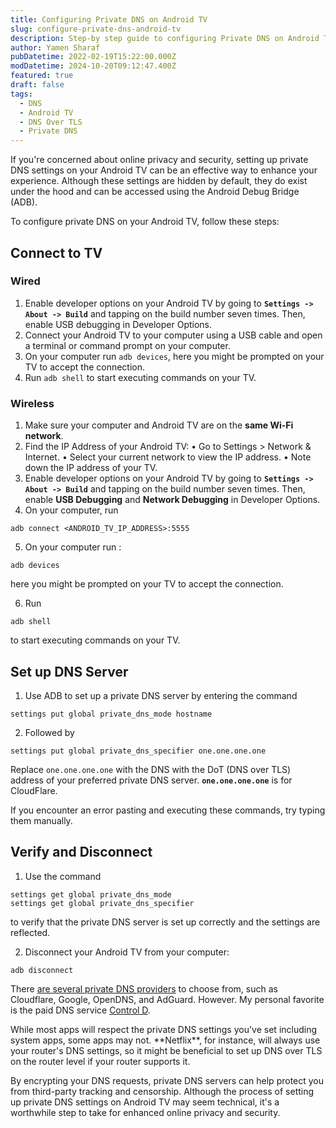 ```yaml
---
title: Configuring Private DNS on Android TV
slug: configure-private-dns-android-tv
description: Step-by step guide to configuring Private DNS on Android TV
author: Yamen Sharaf
pubDatetime: 2022-02-19T15:22:00.000Z
modDatetime: 2024-10-20T09:12:47.400Z
featured: true
draft: false
tags:
  - DNS
  - Android TV
  - DNS Over TLS
  - Private DNS
---
```



If you're concerned about online privacy and security, setting up private DNS settings on your Android TV can be an effective way to enhance your experience. Although these settings are hidden by default, they do exist under the hood and can be accessed using the Android Debug Bridge (ADB).

To configure private DNS on your Android TV, follow these steps:

## Connect to TV

### Wired

1. Enable developer options on your Android TV by going to **`Settings -> About -> Build`** and tapping on the build number seven times. Then, enable USB debugging in Developer Options.
2. Connect your Android TV to your computer using a USB cable and open a terminal or command prompt on your computer.
3. On your computer run `adb devices`, here you might be prompted on your TV to accept the connection.
4. Run `adb shell` to start executing commands on your TV.

### Wireless

1. Make sure your computer and Android TV are on the **same Wi-Fi network**.
2. Find the IP Address of your Android TV:
   • Go to Settings > Network & Internet.
   • Select your current network to view the IP address.
   • Note down the IP address of your TV.
3. Enable developer options on your Android TV by going to **`Settings -> About -> Build`** and tapping on the build number seven times. Then, enable **USB Debugging** and **Network Debugging** in Developer Options.
4. On your computer, run

```shell
adb connect <ANDROID_TV_IP_ADDRESS>:5555
```

5. On your computer run :

```shell
adb devices
```

here you might be prompted on your TV to accept the connection.

6. Run

```shell
adb shell
```

to start executing commands on your TV.

## Set up DNS Server

1. Use ADB to set up a private DNS server by entering the command

```shell
settings put global private_dns_mode hostname
```

2. Followed by

```shell
settings put global private_dns_specifier one.one.one.one
```

Replace `one.one.one.one` with the DNS with the DoT (DNS over TLS) address of your preferred private DNS server. **`one.one.one.one`** is for CloudFlare.

<BlogAlert>
  If you encounter an error pasting and executing these commands, try typing
  them manually.
</BlogAlert>

## Verify and Disconnect

1. Use the command

```shell
settings get global private_dns_mode
settings get global private_dns_specifier
```

to verify that the private DNS server is set up correctly and the settings are reflected.

2. Disconnect your Android TV from your computer:

```shell
adb disconnect
```

There [are several private DNS providers](https://dnsprivacy.org/public_resolvers/) to choose from, such as Cloudflare, Google, OpenDNS, and AdGuard. However. My personal favorite is the paid DNS service [Control D](https://controld.com/).

<BlogAlert title="Caveat!">
  While most apps will respect the private DNS settings you've set including
  system apps, some apps may not. **Netflix**, for instance, will always use
  your router's DNS settings, so it might be beneficial to set up DNS over TLS
  on the router level if your router supports it.
</BlogAlert>

By encrypting your DNS requests, private DNS servers can help protect you from third-party tracking and censorship. Although the process of setting up private DNS settings on Android TV may seem technical, it's a worthwhile step to take for enhanced online privacy and security.

